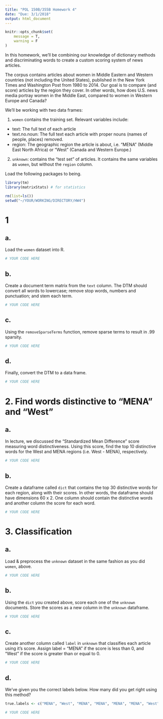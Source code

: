 ```yaml
---
title: "POL 150B/355B Homework 4"
date: "Due: 3/1/2018"
output: html_document
---
```


```r
knitr::opts_chunk$set(
	message = T,
	warning = F
)
```

In this homework, we'll be combining our knowledge of dictionary methods and discriminating words to create a custom scoring system of news articles.

The corpus contains articles about women in Middle Eastern and Western countries (not including the United States), published in the New York Times and Washington Post from 1980 to 2014. Our goal is to compare (and score) articles by the region they cover. In other words, how does U.S. news media portray women in the Middle East, compared to women in Western Europe and Canada?

We'll be working with two data frames:

1. `women` contains the training set. Relevant variables include:
- text: The full text of each article
- text.no.noun: The full text each article with proper nouns (names of people, places) removed.
- region: The geographic region the article is about, i.e. "MENA" (Middle East North Africa) or "West" (Canada and Western Europe.)

2. `unknown`: contains the "test set" of articles. It contains the same variables as `women`, but without the `region` column.

Load the following packages to being.

```r
library(tm)
library(matrixStats) # for statistics

rm(list=ls())
setwd("~/YOUR/WORKING/DIRECTORY/HW4")
```

# 1

## a. 

Load the `women` dataset into R. 

```r
# YOUR CODE HERE
```

## b. 

Create a document term matrix from the `text` column. The DTM should convert all words to lowercase; remove stop words, numbers and punctuation; and stem each term.

```r
# YOUR CODE HERE
```

## c. 

Using the `removeSparseTerms` function, remove sparse terms to result in .99 sparsity.

```r
# YOUR CODE HERE
```

## d. 

Finally, convert the DTM to a data frame.

```r
# YOUR CODE HERE
```

# 2. Find words distinctive to "MENA" and "West"

## a. 

In lecture, we discussed the "Standardized Mean Difference" score measuring word distinctiveness. Using this score, find the top 10 distinctive words for the West and MENA regions (i.e. West - MENA), respectively.

```r
# YOUR CODE HERE
```

## b. 
Create a dataframe called `dict` that contains the top 30 distinctive words for each region, along with their scores. In other words, the dataframe should have dimensions 60 x 2. One column should contain the distinctive words and another column the score for each word.

```r
# YOUR CODE HERE
```

# 3. Classification

## a. 

Load & preprocess the `unknown` dataset in the same fashion as you did `women`, above.

```r
# YOUR CODE HERE
```

## b.

Using the `dict` you created above, score each one of the `unknown` documents. Store the scores as a new column in the `unknown` dataframe.

```r
# YOUR CODE HERE
```

## c.

Create another column called `label` in `unknown` that classifies each article using it's score. Assign label = "MENA" if the score is less than 0, and "West" if the score is greater than or equal to 0. 

```r
# YOUR CODE HERE
```

## d.

We've given you the correct labels below. How many did you get right using this method?

```r
true.labels <- c("MENA", "West", "MENA", "MENA", "MENA", "MENA", "West", "West", "MENA", "MENA", "MENA", "MENA", "MENA", "MENA", "West", "West", "West", "MENA", "MENA", "MENA", "West", "MENA", "West", "West", "West", "West", "West", "MENA", "West", "MENA", "MENA", "MENA", "MENA", "West", "MENA", "West", "West", "MENA", "MENA", "West", "MENA", "West", "West", "West", "West", "West", "West", "West", "MENA", "West", "West", "West", "MENA", "MENA", "MENA", "MENA", "MENA", "MENA", "MENA", "West", "West", "MENA", "West", "MENA", "West", "West", "West", "MENA", "West", "West", "MENA", "West", "West", "West", "West", "West", "MENA", "MENA", "MENA", "MENA", "MENA", "West", "West", "West", "MENA", "West", "West", "West", "West", "West", "MENA", "MENA", "West", "West", "MENA", "MENA", "MENA", "MENA", "MENA", "West")

# YOUR CODE HERE
```